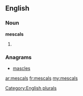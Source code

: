 ==English==

===Noun===
'''mescals'''

# {{plural of|[[mescal]]}}

===Anagrams===
* [[mascles#English|mascles]]

[[Category:English plurals]]

[[ar:mescals]]
[[fr:mescals]]
[[my:mescals]]